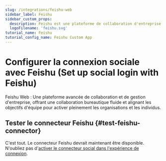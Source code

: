 ```yaml
---
slug: /integrations/feishu-web
sidebar_label: Feishu
sidebar_custom_props:
  description: Feishu est une plateforme de collaboration d'entreprise développée par ByteDance.
  logoFilename: 'feishu.svg'
tutorial_name: Feishu
tutorial_config_name: Feishu Custom App
---
```




# Configurer la connexion sociale avec Feishu (Set up social login with Feishu)

Feishu Web : Une plateforme avancée de collaboration et de gestion d'entreprise, offrant une collaboration bureautique fluide et alignant les objectifs d'équipe pour activer pleinement les organisations et les individus.

<GuideTip />

<Integration />

## Tester le connecteur Feishu \{#test-feishu-connector}

C'est tout. Le connecteur Feishu devrait maintenant être disponible. N'oubliez pas d'[activer le connecteur social dans l'expérience de connexion](/connectors/social-connectors/#enable-social-sign-in).
